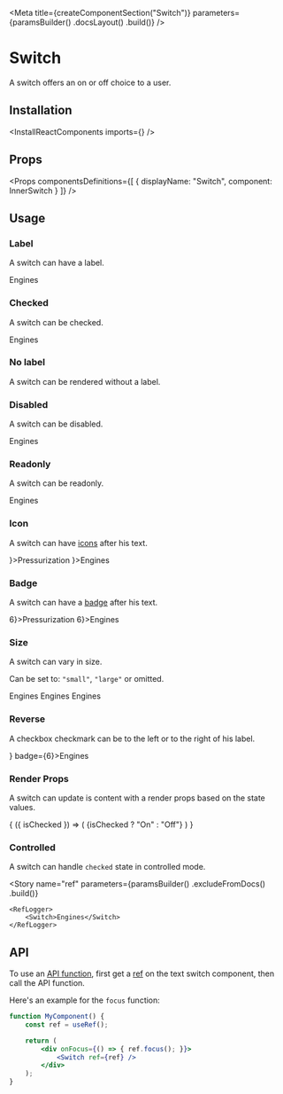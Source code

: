 
<Meta
    title={createComponentSection("Switch")}
    parameters={paramsBuilder()
        .docsLayout(<ReactComponentsLayout sourcePath="/packages/react-components/src/toggle/src" />)
        .build()}
/>

# Switch

A switch offers an on or off choice to a user.

## Installation

<InstallReactComponents imports={<Imports />} />

## Props

<Props
    componentsDefinitions={[
        { displayName: "Switch", component: InnerSwitch }
    ]}
/>

## Usage

### Label

A switch can have a label.

<Preview>
    <Story name="label">
        <Switch>Engines</Switch>
    </Story>
</Preview>

### Checked

A switch can be checked.

<Preview>
    <Story name="checked">
        <Switch defaultChecked>Engines</Switch>
    </Story>
</Preview>


### No label

A switch can be rendered without a label.

<Preview>
    <Story name="no label">
        <Switch />
    </Story>
</Preview>

### Disabled

A switch can be disabled.

<Preview>
    <Story name="disabled">
        <Switch disabled>Engines</Switch>
    </Story>
</Preview>

### Readonly

A switch can be readonly.

<Preview>
    <Story name="readonly">
        <Switch readOnly>Engines</Switch>
    </Story>
</Preview>

### Icon

A switch can have [icons](?path=/docs/materials-icons--page) after his text.

<Preview>
    <Story name="icon">
        <Inline>
            <Switch icon={<LightbulbIcon />}>Pressurization</Switch>
            <Switch icon={<IconGroup><LightbulbIcon /><LightbulbIcon /></IconGroup>}>Engines</Switch>
        </Inline>
    </Story>
</Preview>

### Badge

A switch can have a [badge](?path=/docs/components-badge--default-story) after his text.

<Preview>
    <Story name="badge">
        <Inline>
            <Switch badge={<Badge>6</Badge>}>Pressurization</Switch>
            <Switch badge={<Badge variant="inline">6</Badge>}>Engines</Switch>
        </Inline>
    </Story>
</Preview>

### Size

A switch can vary in size.

Can be set to: `"small"`, `"large"` or omitted.

<Preview>
    <Story name="size">
        <Inline align="end">
            <Switch size="small">Engines</Switch>
            <Switch>Engines</Switch>
            <Switch size="large">Engines</Switch>
        </Inline>
    </Story>
</Preview>

### Reverse

A checkbox checkmark can be to the left or to the right of his label.

<Preview>
    <Story name="reverse">
        <Switch reverse icon={<InfoIcon />} badge={<Badge variant="inline">6</Badge>}>Engines</Switch>
    </Story>
</Preview>

### Render Props

A switch can update is content with a render props based on the state values.

<Preview>
    <Story name="render props">
        <Switch>
            {
                ({ isChecked }) => (
                    <span className="label">{isChecked ? "On" : "Off"}</span>
                )
            }
        </Switch>
    </Story>
</Preview>

### Controlled

A switch can handle `checked` state in controlled mode.

<FilePreview filePath="/switch/stories/ControlledSwitch">
    <ControlledSwitch />
</FilePreview>

<Story
    name="ref"
    parameters={paramsBuilder()
        .excludeFromDocs()
        .build()}
>
    <RefLogger>
        <Switch>Engines</Switch>
    </RefLogger>
</Story>

## API

To use an [API function](https://developer.mozilla.org/en-US/docs/Web/API/HTMLInputElement#Methods), first get a [ref](https://reactjs.org/docs/refs-and-the-dom.html) on the text switch component, then call the API function.

Here's an example for the `focus` function:

```jsx dark
function MyComponent() {
    const ref = useRef();

    return (
        <div onFocus={() => { ref.focus(); }}>
            <Switch ref={ref} />
        </div>
    );
}

